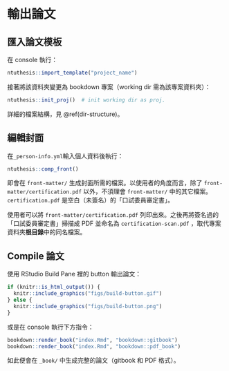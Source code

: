 # 輸出論文 {#export-thesis}

## 匯入論文模板 {#import-template}

在 console 執行：
```r
ntuthesis::import_template("project_name")
```

接著將該資料夾變更為 bookdown 專案（working dir 需為該專案資料夾）：
```r
ntuthesis::init_proj()  # init working dir as proj.
```

詳細的檔案結構，見 \@ref(dir-structure)。

## 編輯封面 {#edit-front-matter}

在`_person-info.yml`輸入個人資料後執行：

```r
ntuthesis::comp_front()
```

即會在 `front-matter/` 生成封面所需的檔案。以使用者的角度而言，除了 `front-matter/certification.pdf` 以外，不須理會 `front-matter/` 中的其它檔案。`certification.pdf` 是空白（未簽名）的「口試委員審定書」。

使用者可以將 `front-matter/certification.pdf` 列印出來。之後再將簽名過的「口試委員審定書」掃描成 PDF 並命名為 `certification-scan.pdf` ，取代專案資料夾**根目錄**中的同名檔案。


## Compile 論文 {#compile-thesis}

使用 RStudio Build Pane 裡的 button 輸出論文：

```r
if (knitr::is_html_output()) {
  knitr::include_graphics("figs/build-button.gif")
} else {
  knitr::include_graphics("figs/build-button.png")
}
```

或是在 console 執行下方指令：
```r
bookdown::render_book("index.Rmd", "bookdown::gitbook")
bookdown::render_book("index.Rmd", "bookdown::pdf_book")
```

如此便會在 `_book/` 中生成完整的論文（gitbook 和 PDF 格式）。
